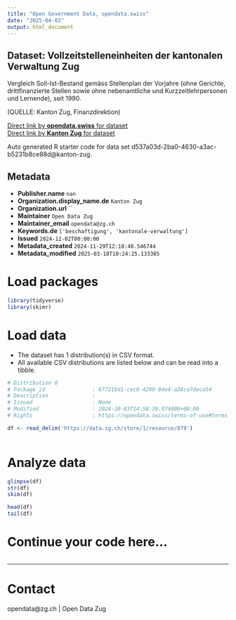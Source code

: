 ```yaml
---
title: "Open Government Data, opendata.swiss"
date: "2025-04-03"
output: html_document
---
```


## Dataset: Vollzeitstelleneinheiten der kantonalen Verwaltung Zug

Vergleich Soll-Ist-Bestand gemäss Stellenplan der Vorjahre (ohne Gerichte, drittfinanzierte Stellen sowie ohne nebenamtliche und Kurzzeitlehrpersonen und Lernende), seit 1990.


(QUELLE:  Kanton Zug, Finanzdirektion)

[Direct link by **opendata.swiss** for dataset](https://opendata.swiss/de/dataset/vollzeitstelleneinheiten-der-kantonalen-verwaltung-zug)<br>
[Direct link by **Kanton Zug** for dataset](https://www.zg.ch/behoerden/gesundheitsdirektion/statistikfachstelle/themen/arbeitsmarkt)

Auto generated R starter code for data set d537a03d-2ba0-4630-a3ac-b5231b8ce88d@kanton-zug.

## Metadata

- **Publisher.name** `nan`
- **Organization.display_name.de** `Kanton Zug`
- **Organization.url** ``
- **Maintainer** `Open Data Zug`
- **Maintainer_email** `opendata@zg.ch`
- **Keywords.de** `['beschaftigung', 'kantonale-verwaltung']`
- **Issued** `2024-12-02T00:00:00`
- **Metadata_created** `2024-11-29T12:18:40.546744`
- **Metadata_modified** `2025-03-18T10:24:25.133385`


# Load packages

```r

library(tidyverse)
library(skimr)

```

# Load data

-   The dataset has 1 distribution(s) in CSV format.
-   All available CSV distributions are listed below and can be read into a tibble.

```r

# Distribution 0
# Package_id               : 67721bd1-cec0-4299-84e4-a38ca7deca54
# Description              : 
# Issued                   : None
# Modified                 : 2024-10-03T14:58:39.074000+00:00
# Rights                   : https://opendata.swiss/terms-of-use#terms_by

df <- read_delim('https://data.zg.ch/store/1/resource/879')



```

# Analyze data

```r

glimpse(df)
str(df)
skim(df)

head(df)
tail(df)

```

# Continue your code here...

```r

```

------------------------------------------------------------------------

# Contact

opendata@zg.ch | Open Data Zug
